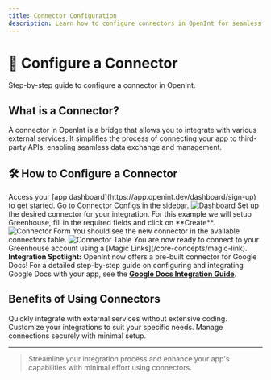 ```yaml
---
title: Connector Configuration
description: Learn how to configure connectors in OpenInt for seamless integration.
---
```


# 🔌 Configure a Connector

Step-by-step guide to configure a connector in OpenInt.

## What is a Connector?

A connector in OpenInt is a bridge that allows you to integrate with various external services. It simplifies the process of connecting your app to third-party APIs, enabling seamless data exchange and management.

## 🛠️ How to Configure a Connector

<Steps>
  <Step title="Sign Up or Log In">
    Access your [app dashboard](https://app.openint.dev/dashboard/sign-up) to
    get started.
  </Step>
  <Step title="Access Connector Configs">
    Go to Connector Configs in the sidebar.
    <Frame>
      <img src="/images/dashboard.png" alt="Dashboard" />
    </Frame>
  </Step>
  <Step title="Configure a Connector">
    Set up the desired connector for your integration. For this example we will
    setup Greenhouse, fill in the required fields and click on **Create**.
    <Frame>
      <img src="/images/connector-form.png" alt="Connector Form" />
    </Frame>
  </Step>
  <Step title="Verify Connector">
    You should see the new connector in the available connectors table.
    <Frame>
      <img src="/images/saved-connector.png" alt="Connector Table" />
    </Frame>
  </Step>
  <Step title="Ready to Connect!">
    You are now ready to connect to your Greenhouse account using a [Magic
    Links](/core-concepts/magic-link).
  </Step>
</Steps>

<Callout type="info">
<strong>Integration Spotlight:</strong> OpenInt now offers a pre-built connector for Google Docs! For a detailed step-by-step guide on configuring and integrating Google Docs with your app, see the <a href="/integrations/google-docs"><b>Google Docs Integration Guide</b></a>.
</Callout>

## Benefits of Using Connectors

<CardGroup>
  <Card title="Efficiency" icon="rocket">
    Quickly integrate with external services without extensive coding.
  </Card>
  <Card title="Flexibility" icon="bolt">
    Customize your integrations to suit your specific needs.
  </Card>
  <Card title="Security" icon="lock">
    Manage connections securely with minimal setup.
  </Card>
</CardGroup>

---

> Streamline your integration process and enhance your app's capabilities with minimal effort using connectors.
